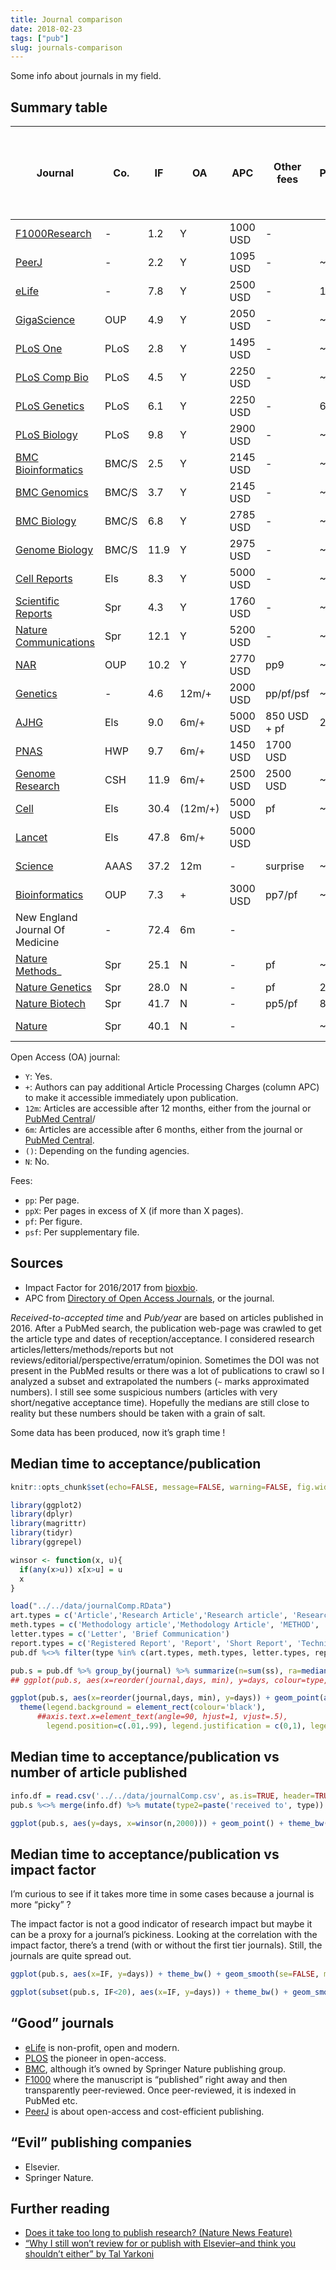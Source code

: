 ```yaml
---
title: Journal comparison
date: 2018-02-23
tags: ["pub"]
slug: journals-comparison
---
```


Some info about journals in my field.

## Summary table


| Journal                         | Co.   |   IF | OA      | APC      | Other fees   | Pub/year | Received-to-accepted in days. median (75th perc.) |
| ---                             | ---   |  --- | ---     | ---      | ---          | ---      | ---                                               |
| [F1000Research](https://f1000research.com/for-authors/publish-your-research)              | -     |  1.2 | Y       | 1000 USD | -            |          |                                                   |
| [PeerJ](https://peerj.com/about/author-instructions/)                      | -     |  2.2 | Y       | 1095 USD | -            | ~1290    | ~88 (139)                                         |
| [eLife](https://submit.elifesciences.org/html/elife_author_instructions.html#process)                      | -     |  7.8 | Y       | 2500 USD | -            | 1018     | 121 (155)                                         |
| [GigaScience](https://academic.oup.com/gigascience/pages/instructions_to_authors)                | OUP   |  4.9 | Y       | 2050 USD | -            | ~50      | ~126 (195)                                        |
| [PLoS One](http://journals.plos.org/plosone/s/criteria-for-publication)                   | PLoS  |  2.8 | Y       | 1495 USD | -            | ~22K     | ~122 (182)                                        |
| [PLoS Comp Bio](http://journals.plos.org/ploscompbiol/s/journal-information)              | PLoS  |  4.5 | Y       | 2250 USD | -            | ~550     | ~159 (217)                                        |
| [PLoS Genetics](http://journals.plos.org/plosgenetics/s/journal-information)              | PLoS  |  6.1 | Y       | 2250 USD | -            | 644      | 150 (202)                                         |
| [PLoS Biology](http://journals.plos.org/plosbiology/s/journal-information)               | PLoS  |  9.8 | Y       | 2900 USD | -            | ~176     | ~141 (175)                                        |
| [BMC Bioinformatics](https://bmcbioinformatics.biomedcentral.com/submission-guidelines)         | BMC/S |  2.5 | Y       | 2145 USD | -            | ~333     | ~169 (231)                                        |
| [BMC Genomics](https://bmcgenomics.biomedcentral.com/submission-guidelines)               | BMC/S |  3.7 | Y       | 2145 USD | -            | ~985     | ~138 (190)                                        |
| [BMC Biology](https://bmcbiol.biomedcentral.com/submission-guidelines)                | BMC/S |  6.8 | Y       | 2785 USD | -            | ~85      | ~70 (108)                                         |
| [Genome Biology](https://genomebiology.biomedcentral.com/submission-guidelines)             | BMC/S | 11.9 | Y       | 2975 USD | -            | ~156     | ~106 (143)                                        |
| [Cell Reports](http://www.cell.com/cell-reports/authors)               | Els   |  8.3 | Y       | 5000 USD | -            | ~1005    | ~168 (241)                                        |
| [Scientific Reports](https://www.nature.com/srep/publish/guidelines)         | Spr   |  4.3 | Y       | 1760 USD | -            | ~20K     | ~104 (151)                                        |
| [Nature Communications](https://www.nature.com/ncomms/submit/guide-to-authors)      | Spr   | 12.1 | Y       | 5200 USD | -            | ~3519    | ~168 (228)                                        |
| [NAR](https://academic.oup.com/nar/pages/Policies)                        | OUP   | 10.2 | Y       | 2770 USD | pp9          | ~1359    | ~82 (131)                                         |
| [Genetics](http://www.genetics.org/content/prep-manuscript)                   | -     |  4.6 | 12m/+   | 2000 USD | pp/pf/psf    | ~374     | ~104 (163)                                        |
| [AJHG](http://www.cell.com/ajhg/authors)                       | Els   |  9.0 | 6m/+    | 5000 USD | 850 USD + pf | 237      | 89 (121)                                          |
| [PNAS](http://www.pnas.org/page/authors/submission)                       | HWP   |  9.7 | 6m/+    | 1450 USD | 1700 USD     |          |                                                   |
| [Genome Research](http://genome.cshlp.org/site/misc/ifora.xhtml)            | CSH   | 11.9 | 6m/+    | 2500 USD | 2500 USD     | ~179     | ~188 (242)                                        |
| [Cell](http://www.cell.com/cell/authors)                       | Els   | 30.4 | (12m/+) | 5000 USD | pf           | ~351     | ~149 (193)                                        |
| [Lancet](http://www.thelancet.com/lancet/information-for-authors)                     | Els   | 47.8 | 6m/+    | 5000 USD |              |          |                                                   |
| [Science](http://www.sciencemag.org/authors/science-journals-editorial-policies)                    | AAAS  | 37.2 | 12m     | -        | surprise     | ~720     | ~112 (162)                                        |
| [Bioinformatics](https://academic.oup.com/bioinformatics/pages/instructions_for_authors)             | OUP   |  7.3 | +       | 3000 USD | pp7/pf       | ~868     | ~126 (180)                                        |
| New England Journal Of Medicine | -     | 72.4 | 6m      | -        |              |          |                                                   |
| [Nature Methods](https://www.nature.com/nmeth/for-authors)_            | Spr   | 25.1 | N       | -        | pf           | ~130     | ~146 (187)                                        |
| [Nature Genetics](https://www.nature.com/ng/for-authors)            | Spr   | 28.0 | N       | -        | pf           | 202      | 147 (203)                                         |
| [Nature Biotech](https://www.nature.com/nbt/for-authors)             | Spr   | 41.7 | N       | -        | pp5/pf       | 80       | 202 (262)                                         |
| [Nature](https://www.nature.com/nature/for-authors)                     | Spr   | 40.1 | N       | -        |              | ~855     | ~175 (246)                                        |

Open Access (OA) journal:

- `Y`: Yes.
- `+`: Authors can pay additional Article Processing Charges (column APC) to make it accessible immediately upon publication.
- `12m`: Articles are accessible after 12 months, either from the journal or [PubMed Central](https://www.ncbi.nlm.nih.gov/pmc/)/
- `6m`: Articles are accessible after 6 months, either from the journal or [PubMed Central](https://www.ncbi.nlm.nih.gov/pmc/).
- `()`: Depending on the funding agencies.
- `N`: No.

Fees:

- `pp`: Per page.
- `ppX`: Per pages in excess of X (if more than X pages).
- `pf`: Per figure.
- `psf`: Per supplementary file.

## Sources

- Impact Factor for 2016/2017 from [bioxbio](http://www.bioxbio.com/if/).
- APC from [Directory of Open Access Journals](https://doaj.org/), or the journal.

*Received-to-accepted time* and *Pub/year* are based on articles published in 2016. After a PubMed search, the publication web-page was crawled to get the article type and dates of reception/acceptance. I considered research articles/letters/methods/reports but not reviews/editorial/perspective/erratum/opinion. Sometimes the DOI was not present in the PubMed results or there was a lot of publications to crawl so I analyzed a subset and extrapolated the numbers (`~` marks approximated numbers). I still see some suspicious numbers (articles with very short/negative acceptance time). Hopefully the medians are still close to reality but these numbers should be taken with a grain of salt.

Some data has been produced, now it's graph time !

## Median time to acceptance/publication

```r
knitr::opts_chunk$set(echo=FALSE, message=FALSE, warning=FALSE, fig.width=10)
```

```r
library(ggplot2)
library(dplyr)
library(magrittr)
library(tidyr)
library(ggrepel)

winsor <- function(x, u){
  if(any(x>u)) x[x>u] = u
  x
}

load("../../data/journalComp.RData")
art.types = c('Article','Research Article','Research article', 'Research', 'PEER-REVIEWED', 'INVESTIGATIONS','Feature Article','Meta-Research Article')
meth.types = c('Methodology article','Methodology Article', 'METHOD', 'Method','Methodolgy article')
letter.types = c('Letter', 'Brief Communication')
report.types = c('Registered Report', 'Report', 'Short Report', 'Technical Report')
pub.df %<>% filter(type %in% c(art.types, meth.types, letter.types, report.types))

pub.s = pub.df %>% group_by(journal) %>% summarize(n=sum(ss), ra=median(ra, na.rm=TRUE), rp=median(rp, na.rm=TRUE)) %>% gather(type,days, -n, -journal) %>% mutate(type=factor(type, levels=c('ra','rp'),labels=c('accepted', 'published')), pubs=cut(n, c(0,300,1000,2e4,Inf), labels=c('<300','300-1000','1000-20K','>20K')))
## ggplot(pub.s, aes(x=reorder(journal,days, min), y=days, colour=type, size=pubs)) + geom_point() + theme_bw() + theme(axis.text.x=element_text(angle=90, hjust=1, vjust=.5), legend.position=c(.99,.01), legend.justification = c(1,0), legend.box='horizontal') + scale_y_continuous(breaks=seq(0,max(pub.s$days),25), limits=c(0,max(pub.s$days))) + xlab('') + ylab('median time (days)') + scale_colour_brewer(palette='Set1', name='received to', direction=-1) + scale_size_manual(name='research article/year', values=c(2,4,6)) + guides(colour = guide_legend(override.aes = list(size=3)))

ggplot(pub.s, aes(x=reorder(journal,days, min), y=days)) + geom_point(aes(colour=type, size=pubs)) + theme_bw() + geom_hline(yintercept=0) + 
  theme(legend.background = element_rect(colour='black'),
      ##axis.text.x=element_text(angle=90, hjust=1, vjust=.5),
        legend.position=c(.01,.99), legend.justification = c(0,1), legend.box='horizontal', axis.text.x=element_blank()) + scale_y_continuous(breaks=seq(0,max(pub.s$days),25), limits=c(0,max(pub.s$days))) + xlab('') + ylab('median time (days)') + scale_colour_brewer(palette='Set1', name='received to', direction=-1) + scale_size_manual(name='research articles in 2016', values=c(2,4,6,9)) + guides(colour = guide_legend(direction='horizontal', override.aes = list(size=3)), size=guide_legend(direction='horizontal')) + geom_text(aes(label=journal), data=subset(pub.s, type=='accepted'), angle=90, hjust=1, nudge_y = -8)
```

## Median time to acceptance/publication vs number of article published

```r
info.df = read.csv('../../data/journalComp.csv', as.is=TRUE, header=TRUE, sep=';')
pub.s %<>% merge(info.df) %>% mutate(type2=paste('received to', type))

ggplot(pub.s, aes(y=days, x=winsor(n,2000))) + geom_point() + theme_bw() + geom_label_repel(aes(label=journal), size=2.5) + facet_grid(.~type2) + ylab('median time (days)') + scale_colour_brewer(palette='Set1', name='Open Access', labels=c('no','yes')) + geom_point(aes(colour=oa=='Y'),alpha=.8) + xlab('number of articles per year (winsorized at 2K)') + theme(legend.background = element_rect(colour='black'), legend.position=c(.01,.99), legend.justification=c(0,1)) + guides(colour=guide_legend(direction='horizontal')) + scale_x_continuous(breaks=seq(0,2000,500), labels=c(seq(0,1500,500), '2000+'))
```

## Median time to acceptance/publication vs impact factor

I'm curious to see if it takes more time in some cases because a journal is more "picky" ? 

The impact factor is not a good indicator of research impact but maybe it can be a proxy for a journal's pickiness. Looking at the correlation with the impact factor, there's a trend (with or without the first tier journals). Still, the journals are quite spread out.

```r
ggplot(pub.s, aes(x=IF, y=days)) + theme_bw() + geom_smooth(se=FALSE, method=lm, colour='indianred2') + geom_label_repel(aes(label=journal), size=2.5) + facet_grid(.~type2) + ylab('median time (days)') + scale_colour_brewer(palette='Set1', name='Open Access', labels=c('no','yes')) + geom_point(aes(colour=oa=='Y'),alpha=.8) + xlab('impact factor') + theme(legend.background = element_rect(colour='black'), legend.position=c(.01,.99), legend.justification=c(0,1)) + guides(colour=guide_legend(direction='horizontal'))

ggplot(subset(pub.s, IF<20), aes(x=IF, y=days)) + theme_bw() + geom_smooth(se=FALSE, method=lm, colour='indianred2') + geom_label_repel(aes(label=journal), size=2.5) + facet_grid(.~type2) + ylab('median time (days)') + scale_colour_brewer(palette='Set1', name='Open Access', labels=c('no','yes')) + geom_point(aes(colour=oa=='Y'),alpha=.8) + xlab('impact factor') + theme(legend.background = element_rect(colour='black'), legend.position=c(.01,.99), legend.justification=c(0,1)) + guides(colour=guide_legend(direction='horizontal'))
```


## "Good" journals

- [eLife](https://elifesciences.org/) is non-profit, open and modern.
- [PLOS](https://www.plos.org/which-journal-is-right-for-me) the pioneer in open-access.
- [BMC](http://www.biomedcentral.com/p/the-bmc-series-journals#journallist), although it's owned by Springer Nature publishing group.
- [F1000](https://f1000research.com/) where the manuscript is "published" right away and then transparently peer-reviewed. Once peer-reviewed, it is indexed in PubMed etc.
- [PeerJ](https://peerj.com/) is about open-access and cost-efficient publishing.

## "Evil" publishing companies

- Elsevier.
- Springer Nature.

## Further reading

- [Does it take too long to publish research? (Nature News Feature)](http://www.nature.com/news/does-it-take-too-long-to-publish-research-1.19320)
- ["Why I still won’t review for or publish with Elsevier–and think you shouldn’t either" by Tal Yarkoni](https://www.talyarkoni.org/blog/2016/12/12/why-i-still-wont-review-for-or-publish-with-elsevier-and-think-you-shouldnt-either/)
